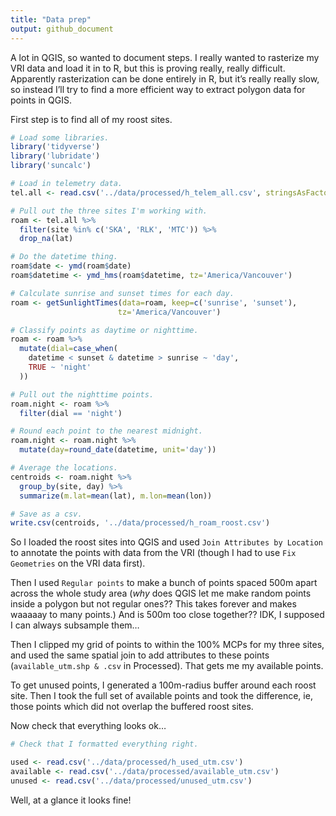 ```yaml
---
title: "Data prep"
output: github_document
---
```


A lot in QGIS, so wanted to document steps. I really wanted to rasterize my VRI data and load it in to R, but this is proving really, really difficult. Apparently rasterization can be done entirely in R, but it's really really slow, so instead I'll try to find a more efficient way to extract polygon data for points in QGIS.

First step is to find all of my roost sites.

```r
# Load some libraries.
library('tidyverse')
library('lubridate')
library('suncalc')

# Load in telemetry data.
tel.all <- read.csv('../data/processed/h_telem_all.csv', stringsAsFactors=F)

# Pull out the three sites I'm working with.
roam <- tel.all %>%
  filter(site %in% c('SKA', 'RLK', 'MTC')) %>%
  drop_na(lat)

# Do the datetime thing.
roam$date <- ymd(roam$date)
roam$datetime <- ymd_hms(roam$datetime, tz='America/Vancouver')

# Calculate sunrise and sunset times for each day.
roam <- getSunlightTimes(data=roam, keep=c('sunrise', 'sunset'), 
                        tz='America/Vancouver')

# Classify points as daytime or nighttime.
roam <- roam %>%
  mutate(dial=case_when(
    datetime < sunset & datetime > sunrise ~ 'day',
    TRUE ~ 'night'
  ))

# Pull out the nighttime points.
roam.night <- roam %>%
  filter(dial == 'night')

# Round each point to the nearest midnight.
roam.night <- roam.night %>%
  mutate(day=round_date(datetime, unit='day'))

# Average the locations.
centroids <- roam.night %>%
  group_by(site, day) %>%
  summarize(m.lat=mean(lat), m.lon=mean(lon))

# Save as a csv.
write.csv(centroids, '../data/processed/h_roam_roost.csv')
```

So I loaded the roost sites into QGIS and used `Join Attributes by Location` to annotate the points with data from the VRI (though I had to use `Fix Geometries` on the VRI data first).

Then I used `Regular points` to make a bunch of points spaced 500m apart across the whole study area (*why* does QGIS let me make random points inside a polygon but not regular ones?? This takes forever and makes waaaaay to many points.) And is 500m too close together?? IDK, I supposed I can always subsample them...

Then I clipped my grid of points to within the 100% MCPs for my three sites, and used the same spatial join to add attributes to these points (`available_utm.shp & .csv` in Processed). That gets me my available points.

To get unused points, I generated a 100m-radius buffer around each roost site. Then I took the full set of available points and took the difference, ie, those points which did not overlap the buffered roost sites.

Now check that everything looks ok...

```r
# Check that I formatted everything right.

used <- read.csv('../data/processed/h_used_utm.csv')
available <- read.csv('../data/processed/available_utm.csv')
unused <- read.csv('../data/processed/unused_utm.csv')
```

Well, at a glance it looks fine!

